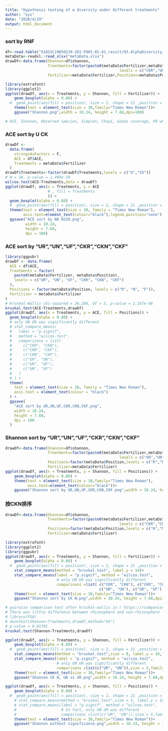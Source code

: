 ```yaml
---
title: "Hypothesis testing of α diversity under different treatments"
author: "xyz"
date: "2020/4/29"
output: html_document
---
```


### sort by RNF

```r
df<-read.table("X101SC19050239-Z01-F001-B1-41_result/03.AlphaDiversity/alpha_diversity_index.txt",sep = "\t",header = T)
metaData<-readxl::read_xlsx("metaData.xlsx")
drawDf<-data.frame(Shannon=df$shannon,
                   Treatments=factor(paste0(metaData$Fertilizer,metaData$Position),
                                                   levels = c("CKR","UR","CKN","UN","CKF","UF")),
                   Fertilizer=metaData$Fertilizer,Positions=metaData$Position)

library(extrafont)
library(ggplot2)
ggplot(drawDf, aes(x = Treatments, y = Shannon, fill = Fertilizer)) +
    geom_boxplot(alpha = 0.80) +
  #  geom_point(aes(fill = position), size = 2, shape = 21 ,position = position_jitterdodge(dodge.width = 1)) +
    theme(text = element_text(size = 30,family="Times New Roman"))+
    ggsave("Shannon.png",width = 10.24, height = 7.68,dpi=100)

# ACE, Shannon, Observed species, Simpson, Chao1, Goods coverage, PD whole tree
```

### ACE sort by U CK

```r
drawDf <-
  data.frame(
    stringsAsFactors = F,
    ACE = df$ACE,
    Treatments = metaData$Fertilizer
  )
drawDf$Treatments<-factor(drawDf$Treatments,levels = c("U","CK"))
# W = 38, p-value = 1.499e-10
wilcox.test(ACE~Treatments,data = drawDf)
ggplot(drawDf, aes(x = Treatments, y = ACE
                   # , fill = Treatments
                   )) +
  geom_boxplot(alpha = 0.80) +
  #  geom_point(aes(fill = position), size = 2, shape = 21 ,position = position_jitterdodge(dodge.width = 1)) +
  theme(text = element_text(size = 30, family = "Times New Roman"),
        axis.text=element_text(colour="black"),legend.position="none") +
  ggsave("ACE sort by N0 N150.png",
         width = 10.24,
         height = 7.68,
         dpi = 100)
```

### ACE sort by "UR","UN","UF","CKR","CKN","CKF"

```r
library(ggpubr)
drawDf <- data.frame(
  ACE = df$ACE,
  Treatments = factor(
    paste0(metaData$Fertilizer, metaData$Position),
    levels = c("UR", "UN", "UF", "CKR", "CKN", "CKF")
  ),
  Positions = factor(metaData$Position, levels = c("R", "N", "F")),
  Fertilizer = metaData$Fertilizer
)
# Kruskal-Wallis chi-squared = 34.206, df = 5, p-value = 2.167e-06
kruskal.test(ACE~Treatments,drawDf)
ggplot(drawDf, aes(x = Treatments, y = ACE, fill = Positions)) +
  geom_boxplot(alpha = 0.80) +
  # only UN UR was significantly different
  # stat_compare_means(
  #   label = "p.signif",
  #   method = "wilcox.test",
  #   comparisons = list(
  #     c("CKR", "CKN"),
  #     c("CKR", "CKF"),
  #     c("CKN", "CKF"),
  #     c("UR", "UN"),
  #     c("UR", "UF"),
  #     c("UN", "UF")
  #   )
  # ) +
  theme(
    text = element_text(size = 30, family = "Times New Roman"),
    axis.text = element_text(colour = "black")
  ) +
  ggsave(
    "ACE sort by UR,UN,UF,CKR,CKN,CKF.png",
    width = 10.24,
    height = 7.68,
    dpi = 100
  )
```

### Shannon sort by "UR","UN","UF","CKR","CKN","CKF"

```r
drawDf<-data.frame(Shannon=df$shannon,
                   Treatments=factor(paste0(metaData$Fertilizer,metaData$Position),
                                                   levels = c("UR","UN","UF","CKR","CKN","CKF")),
                   Positions=factor(metaData$Position,levels = c("R","N","F")),
                   Fertilizer=metaData$Fertilizer)
ggplot(drawDf, aes(x = Treatments, y = Shannon, fill = Positions)) +
    geom_boxplot(alpha = 0.80) +
    theme(text = element_text(size = 30,family="Times New Roman"),
          axis.text=element_text(colour="black"))+
    ggsave("Shannon sort by UR,UN,UF,CKR,CKN,CKF.png",width = 10.24, height = 7.68,dpi=100)
```

### 按CKN排序

```r
drawDf<-data.frame(Shannon=df$shannon,
                   Treatments=factor(paste0(metaData$Fertilizer,metaData$Position),
                                                   levels = c("CKR","CKN","CKF","UR","UN","UF")),
                   Positions=factor(metaData$Position,levels = c("R","N","F")),
                   Fertilizer=metaData$Fertilizer)

library(extrafont)
library(ggplot2)
library(ggpubr)
ggplot(drawDf, aes(x = Treatments, y = Shannon, fill = Fertilizer)) +
    geom_boxplot(alpha = 0.80) +
  #  geom_point(aes(fill = position), size = 2, shape = 21 ,position = position_jitterdodge(dodge.width = 1)) +
    stat_compare_means(method = "kruskal.test", label.y = 10)+
    stat_compare_means(label = "p.signif", method = "wilcox.test", 
                       # only UN UR was significantly different
                       comparisons =list( c("CKR", "CKN"), c("CKR", "CKF"), c("CKN", "CKF"),
                                          c("UR", "UN"), c("UR", "UF"), c("UN", "UF")))+
    theme(text = element_text(size = 30,family="Times New Roman"))+
    ggsave("Shannon sort by CK N.png",width = 10.24, height = 7.68,dpi=100)

# pairwise comparison test after kruskal-wallis in r https://rcompanion.org/handbook/F_08.html
# There was little difference between rhizosphere and non-rhizosphere
# library(FSA)
# dunnTest(Shannon~Treatments,drawDf,method="bh")
# p-value = 0.01781
kruskal.test(Shannon~Treatments,drawDf)

ggplot(drawDf, aes(x = Treatments, y = Shannon, fill = Fertilizer)) +
    geom_boxplot(alpha = 0.80) +
  #  geom_point(aes(fill = position), size = 2, shape = 21 ,position = position_jitterdodge(dodge.width = 1)) +
    stat_compare_means(method = "kruskal.test",size = 8, label.y = 10,family="Times New Roman")+
    stat_compare_means(label = "p.signif", method = "wilcox.test", 
                       # only UN UR was significantly different
                       comparisons =list(c("UR", "UN")),size = 5,family="Times New Roman")+
    theme(text = element_text(size = 30,family="Times New Roman"))+
    ggsave("Shannon CK N, UN vs UR.png",width = 10.24, height = 7.68,dpi=100)

ggplot(drawDf, aes(x = Treatments, y = Shannon, fill = Positions)) +
    geom_boxplot(alpha = 0.80) +
  #  geom_point(aes(fill = position), size = 2, shape = 21 ,position = position_jitterdodge(dodge.width = 1)) +
    # stat_compare_means(method = "kruskal.test",size = 5, label.y = 10)+
    # stat_compare_means(label = "p.signif", method = "wilcox.test", 
    #                    # In fact, only UN UR was different
    #                    comparisons =list(c("UR", "UN")),size = 5,family="Times New Roman")+
    theme(text = element_text(size = 30,family="Times New Roman"))+
    ggsave("Shannon without significance.png",width = 10.24, height = 7.68,dpi=100)
```


